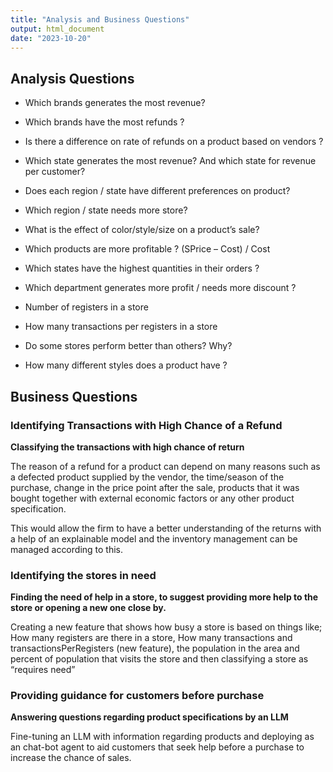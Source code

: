---
title: "Analysis and Business Questions"
output: html_document
date: "2023-10-20"
---

## Analysis Questions

-   Which brands generates the most revenue?

-   Which brands have the most refunds ?

-   Is there a difference on rate of refunds on a product based on vendors ?

-   Which state generates the most revenue? And which state for revenue per customer?

-   Does each region / state have different preferences on product?

-   Which region / state needs more store?

-   What is the effect of color/style/size on a product's sale?

-   Which products are more profitable ? (SPrice -- Cost) / Cost

-   Which states have the highest quantities in their orders ?

-   Which department generates more profit / needs more discount ?

-   Number of registers in a store

-   How many transactions per registers in a store

-   Do some stores perform better than others? Why?

-   How many different styles does a product have ?

## Business Questions



### Identifying Transactions with High Chance of a Refund 

**Classifying the transactions with high chance of return**

The reason of a refund for a product can depend on many reasons such as a defected product supplied by the vendor, the time/season of the purchase, change in the price point after the sale, products that it was bought together with
external economic factors or any other product specification.

This would allow the firm to have a better understanding of the returns with a help of an explainable model and the inventory management can be managed according to this.


### Identifying the stores in need

**Finding the need of help in a store, to suggest providing more help to the store or opening a new one close by.**

Creating a new feature that shows how busy a store is based on things like; How many registers are there in a store, How many transactions and transactionsPerRegisters (new feature), the population in the area and percent of population that visits the store and then classifying a store as "requires need"

### Providing guidance for customers before purchase

**Answering questions regarding product specifications by an LLM**

Fine-tuning an LLM with information regarding products and deploying as an chat-bot agent to aid customers that seek help before a purchase to increase the chance of sales.
